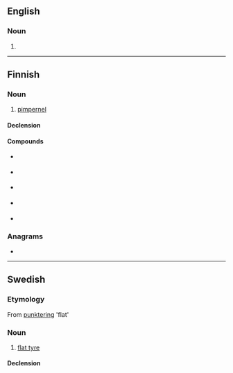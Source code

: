 ==English==

===Noun===
{{en-noun}}

# {{alternative spelling of|punkah|lang=en}}

----

==Finnish==

===Noun===
{{fi-noun}}

# [[pimpernel]] {{gloss|flowering plant of the genus ''Anagallis''}}

====Declension====
{{fi-decl-koira|pu|nk|ng|a}}

====Compounds====
* {{l|fi|hoikkapunka}} {{qualifier|Anagallis tenella}}
* {{l|fi|peltopunka}} {{qualifier|Anagallis arvensis}}
* {{l|fi|pikkupunka}} {{qualifier|Anagallis minima}}
* {{l|fi|sinipunka}} {{qualifier|Anagallis foemina}}
* {{l|fi|suolapunka}} {{qualifier|plant of the genus Samolus}}

===Anagrams===
* {{anagrams|fi|kunpa|kupan}}

----

==Swedish==

===Etymology===
From [[punktering]] 'flat'

===Noun===
{{sv-noun|c}}

# {{lb|sv|colloquial}} [[flat tyre]]

====Declension====
{{sv-infl-noun-c-or|punk}}